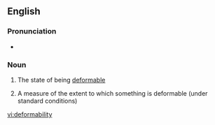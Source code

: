 ==English==

===Pronunciation===
* {{a|UK}} {{IPA|/dɪˌfɔːməˈbɪlɪti/|lang=en}}

===Noun===
{{en-noun|~|deformabilities}}

# {{context|uncountable|lang=en}} The state of being [[deformable]]
# {{context|countable|lang=en}} A measure of the extent to which something is deformable (under standard conditions)

[[vi:deformability]]